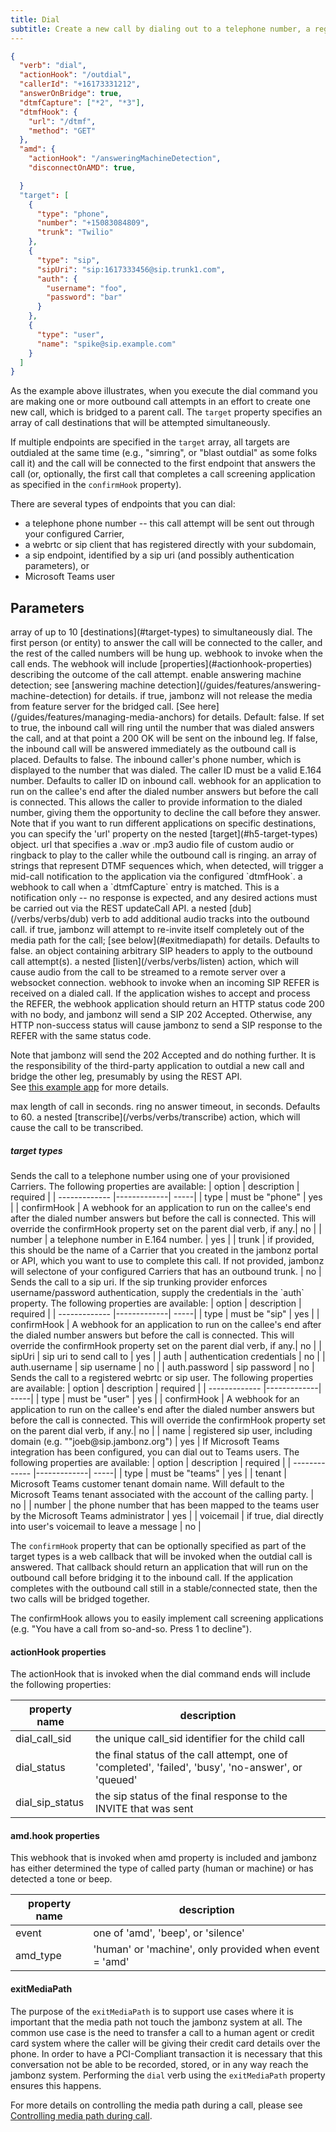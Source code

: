 ```yaml
---
title: Dial
subtitle: Create a new call by dialing out to a telephone number, a registered sip user, a sip uri, or a Microsoft Teams user.
---
```


```json maxLines=100
{
  "verb": "dial",
  "actionHook": "/outdial",
  "callerId": "+16173331212",
  "answerOnBridge": true,
  "dtmfCapture": ["*2", "*3"],
  "dtmfHook": {
    "url": "/dtmf",
    "method": "GET"
  },
  "amd": {
    "actionHook": "/answeringMachineDetection",
    "disconnectOnAMD": true,

  }
  "target": [
    {
      "type": "phone",
      "number": "+15083084809",
      "trunk": "Twilio"
    },
    {
      "type": "sip",
      "sipUri": "sip:1617333456@sip.trunk1.com",
      "auth": {
        "username": "foo",
        "password": "bar"
      }
    },
    {
      "type": "user",
      "name": "spike@sip.example.com"
    }
  ]
}
```
As the example above illustrates, when you execute the dial command you are making one or more outbound call attempts in an effort to create one new call, which is bridged to a parent call. The `target` property specifies an array of call destinations that will be attempted simultaneously.  

If multiple endpoints are specified in the `target` array, all targets are outdialed at the same time (e.g., "simring", or "blast outdial" as some folks call it) and the call will be connected to the first endpoint that answers the call (or, optionally, the first call that completes a call screening application as specified in the `confirmHook` property).

There are several types of endpoints that you can dial:

* a telephone phone number -- this call attempt will be sent out through your configured Carrier,
* a webrtc or sip client that has registered directly with your subdomain,
* a sip endpoint, identified by a sip uri (and possibly authentication parameters), or
* Microsoft Teams user

## Parameters

<ParamField path="target" type="array" required={true}>
  array of up to 10 [destinations](#target-types) to simultaneously dial.  
  The first person (or entity) to answer the call will be connected to the caller, and the rest of the called numbers will be hung up.
</ParamField>

<ParamField path="actionHook" type="string" required={false}>
  webhook to invoke when the call ends. The webhook will include [properties](#actionhook-properties) describing the outcome of the call attempt.
</ParamField>

<ParamField path="amd" type="object" required={false}>
  enable answering machine detection; see [answering machine detection](/guides/features/answering-machine-detection) for details.
</ParamField>

<ParamField path="anchorMedia" type="boolean" required={false}>
  if true, jambonz will not release the media from feature server for the bridged call. [See here](/guides/features/managing-media-anchors) for details.  
  Default: false.
</ParamField>

<ParamField path="answerOnBridge" type="boolean" required={false}>
  If set to true, the inbound call will ring until the number that was dialed answers the call, and at that point a 200 OK will be sent on the inbound leg.  
  If false, the inbound call will be answered immediately as the outbound call is placed.  
  Defaults to false.
</ParamField>

<ParamField path="callerId" type="string" required={false}>
  The inbound caller's phone number, which is displayed to the number that was dialed.  
  The caller ID must be a valid E.164 number.  
  Defaults to caller ID on inbound call.
</ParamField>

<ParamField path="confirmHook" type="string" required={false}>
  webhook for an application to run on the callee's end after the dialed number answers but before the call is connected.  
  This allows the caller to provide information to the dialed number, giving them the opportunity to decline the call before they answer.  
  Note that if you want to run different applications on specific destinations, you can specify the 'url' property on the nested [target](#h5-target-types) object.
</ParamField>

<ParamField path="dialMusic" type="string" required={false}>
  url that specifies a .wav or .mp3 audio file of custom audio or ringback to play to the caller while the outbound call is ringing.
</ParamField>

<ParamField path="dtmfCapture" type="array" required={false}>
  an array of strings that represent DTMF sequences which, when detected, will trigger a mid-call notification to the application via the configured `dtmfHook`.
</ParamField>

<ParamField path="dtmfHook" type="string" required={false}>
  a webhook to call when a `dtmfCapture` entry is matched.  
  This is a notification only -- no response is expected, and any desired actions must be carried out via the REST updateCall API.
</ParamField>

<ParamField path="dub" type="object" required={false}>
  a nested [dub](/verbs/verbs/dub) verb to add additional audio tracks into the outbound call.
</ParamField>

<ParamField path="exitMediaPath" type="boolean" required={false}>
  if true, jambonz will attempt to re-invite itself completely out of the media path for the call; [see below](#exitmediapath) for details.  
  Defaults to false.
</ParamField>

<ParamField path="headers" type="object" required={false}>
  an object containing arbitrary SIP headers to apply to the outbound call attempt(s).
</ParamField>

<ParamField path="listen" type="object" required={false}>
  a nested [listen](/verbs/verbs/listen) action, which will cause audio from the call to be streamed to a remote server over a websocket connection.
</ParamField>

<ParamField path="referHook" type="string" required={false}>
  webhook to invoke when an incoming SIP REFER is received on a dialed call.  
  If the application wishes to accept and process the REFER, the webhook application should return an HTTP status code 200 with no body, and jambonz will send a SIP 202 Accepted.  
  Otherwise, any HTTP non-success status will cause jambonz to send a SIP response to the REFER with the same status code.  
  
  Note that jambonz will send the 202 Accepted and do nothing further. It is the responsibility of the third-party application to outdial a new call and bridge the other leg, presumably by using the REST API.  
  See [this example app](https://github.com/jambonz/sip-blind-transfer) for more details.
</ParamField>

<ParamField path="timeLimit" type="number" required={false}>
  max length of call in seconds.
</ParamField>

<ParamField path="timeout" type="number" required={false}>
  ring no answer timeout, in seconds.  
  Defaults to 60.
</ParamField>

<ParamField path="transcribe" type="object" required={false}>
  a nested [transcribe](/verbs/verbs/transcribe) action, which will cause the call to be transcribed.
</ParamField>

##### target types

<AccordionGroup>
  <Accordion title="phone">
    Sends the call to a telephone number using one of your provisioned Carriers. The following properties are available:
    | option        | description | required  |
    | ------------- |-------------| -----|
    | type | must be "phone" | yes |
    | confirmHook | A webhook for an application to run on the callee's end after the dialed number answers but before the call is connected. This will override the confirmHook property set on the parent dial verb, if any.| no |
    | number | a telephone number in E.164 number. | yes |
    | trunk | if provided, this should be the name of a Carrier that you created in the jambonz portal or API, which you want to use to complete this call.  If not provided, jambonz will selectone of your configured Carriers that has an outbound trunk. | no |
  </Accordion>

  <Accordion title="sip">
    Sends the call to a sip uri. If the sip trunking provider enforces username/password authentication, supply the credentials in the `auth` property.
    The following properties are available:
    | option        | description | required  |
    | ------------- |-------------| -----|
    | type | must be "sip" | yes |
    | confirmHook | A webhook for an application to run on the callee's end after the dialed number answers but before the call is connected. This will override the confirmHook property set on the parent dial verb, if any.| no |
    | sipUri | sip uri to send call to | yes |
    | auth | authentication credentials | no |
    | auth.username | sip username | no |
    | auth.password | sip password | no |
  </Accordion>

  <Accordion title="user">
    Sends the call to a registered webrtc or sip user. The following properties are available:
    | option        | description | required  |
    | ------------- |-------------| -----|
    | type | must be "user" | yes |
    | confirmHook | A webhook for an application to run on the callee's end after the dialed number answers but before the call is connected. This will override the confirmHook property set on the parent dial verb, if any.| no |
    | name | registered sip user, including domain (e.g. ""joeb@sip.jambonz.org") | yes |
  </Accordion>

  <Accordion title="teams">
    If Microsoft Teams integration has been configured, you can dial out to Teams users. The following properties are available:
    | option        | description | required  |
    | ------------- |-------------| -----|
    | type | must be "teams" | yes |
    | tenant | Microsoft Teams customer tenant domain name.  Will default to the Microsoft Teams tenant associated with the account of the calling party. | no |
    | number | the phone number that has been mapped to the teams user by the Microsoft Teams administrator | yes |
    | voicemail | if true, dial directly into user's voicemail to leave a message | no |
  </Accordion>
</AccordionGroup>

The `confirmHook` property that can be optionally specified as part of the target types is a web callback that will be invoked when the outdial call is answered.  That callback should return an application that will run on the outbound call before bridging it to the inbound call.  If the application completes with the outbound call still in a stable/connected state, then the two calls will be bridged together.

<Note>
The confirmHook allows you to easily implement call screening applications (e.g. "You have a call from so-and-so.  Press 1 to decline").
</Note>

#### actionHook properties

The actionHook that is invoked when the dial command ends will include the following properties:

| property name  | description | 
| ------------- |-------------|
| dial_call_sid | the unique call_sid identifier for the child call |
| dial_status | the final status of the call attempt, one of 'completed', 'failed', 'busy', 'no-answer', or 'queued'|
| dial_sip_status | the sip status of the final response to the INVITE that was sent|

#### amd.hook properties

This webhook that is invoked when amd property is included and jambonz has either determined the type of called party (human or machine) or has detected a tone or beep.

| property name  | description | 
| ------------- |-------------|
| event | one of 'amd', 'beep', or 'silence' |
| amd_type| 'human' or 'machine', only provided when event = 'amd'|

#### exitMediaPath

The purpose of the `exitMediaPath` is to support use cases where it is important that the media path not touch the jambonz system at all.  The common use case is the need to transfer a call to a human agent or credit card system where the caller will be giving their credit card details over the phone.  In order to have a PCI-Compliant transaction it is necessary that this conversation not be able to be recorded, stored, or in any way reach the jambonz system.  Performing the `dial` verb using the `exitMediaPath` property ensures this happens.

For more details on controlling the media path during a call, please see [Controlling media path during call](/guides/features/managing-media-anchors).
